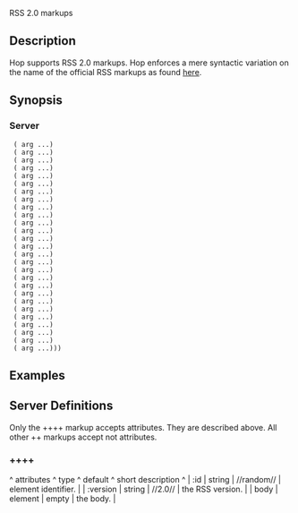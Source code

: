 <doc> RSS 2.0 markups

== Description ==

Hop supports RSS 2.0 markups. Hop enforces a mere syntactic variation
on the name of the official RSS markups as found
[[http://en.wikipedia.org/wiki/RSS_%28file_format%29|here]].

== Synopsis ==

=== Server ===

  (<RSS> arg ...)
  (<RSS:CHANNEL> arg ...)
  (<RSS:TITLE> arg ...)
  (<RSS:LINK> arg ...)
  (<RSS:DESCRIPTION> arg ...)
  (<RSS:LANGUAGE> arg ...)
  (<RSS:COPYRIGHT> arg ...)
  (<RSS:MANAGING-EDITOR> arg ...)
  (<RSS:WEB-MASTER> arg ...)
  (<RSS:PUB-DATE> arg ...)
  (<RSS:LAST-BUILD-DATE> arg ...)
  (<RSS:CATEGORY> arg ...)
  (<RSS:GENERATOR> arg ...)
  (<RSS:DOCS> arg ...)
  (<RSS:CLOUD> arg ...)
  (<RSS:TTL> arg ...)
  (<RSS:IMAGE> arg ...)
  (<RSS:RATING> arg ...)
  (<RSS:TEXT-INPUT> arg ...)
  (<RSS:SKIP-HOURS> arg ...)
  (<RSS:SKIP-DAYS> arg ...)
  (<RSS:ITEM> arg ...)
  (<RSS:AUTHOR> arg ...)
  (<RSS:COMMENTS> arg ...)
  (<RSS:ENCLOSURE> arg ...)	
  (<RSS:GUID> arg ...)
  (<RSS:SOURCE> arg ...)))

== Examples ==

<example><RSS></example>

== Server Definitions ==
<server>

Only the ++<RSS>++ markup accepts attributes. They are described above.
All other ++<RSS:xxx> markups accept not attributes.

=== ++<RSS>++ ===
<markup> <RSS>

<arguments>
^  attributes  ^   type    ^   default    ^  short description          ^
| :id          |  string   |  //random//  | element identifier.         |
| :version     |  string   |  //2.0//     | the RSS version.            |
| body         |  element  |  empty       | the body.                   |
</arguments>

</markup>

</doc>
